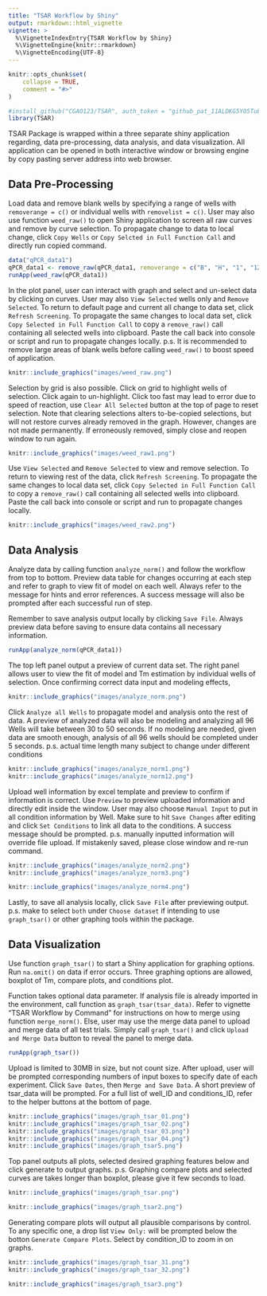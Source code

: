 ```yaml
---
title: "TSAR Workflow by Shiny"
output: rmarkdown::html_vignette
vignette: >
  %\VignetteIndexEntry{TSAR Workflow by Shiny}
  %\VignetteEngine{knitr::rmarkdown}
  %\VignetteEncoding{UTF-8}
---
```


```r
knitr::opts_chunk$set(
    collapse = TRUE,
    comment = "#>"
)
```

```r
#install_github("CGAO123/TSAR", auth_token = "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")
library(TSAR)
```

TSAR Package is wrapped within a three separate shiny application regarding, data pre-processing, data analysis, and data visualization. All application can be opened in both interactive window or browsing engine by copy pasting server address into web browser.

## Data Pre-Processing

Load data and remove blank wells by specifying a range of wells with `removerange = c()` or individual wells with `removelist = c()`. User may also use function `weed_raw()` to open Shiny application to screen all raw curves and remove by curve selection. To propagate change to data to local change, click `Copy Wells` or `Copy Selcted in Full Function Call` and directly run copied command.

```r
data("qPCR_data1")
qPCR_data1 <- remove_raw(qPCR_data1, removerange = c("B", "H", "1", "12"))
runApp(weed_raw(qPCR_data1))
```

In the plot panel, user can interact with graph and select and un-select data by clicking on curves. User may also `View Selected` wells only and `Remove Selected`. To return to default page and current all change to data set, click `Refresh Screening`. To propagate the same changes to local data set, click `Copy Selected in Full Function Call` to copy a `remove_raw()` call containing all selected wells into clipboard. Paste the call back into console or script and run to propagate changes locally. 
p.s. It is recommended to remove large areas of blank wells before calling `weed_raw()` to boost speed of application.

```r
knitr::include_graphics("images/weed_raw.png")
```

Selection by grid is also possible. Click on grid to highlight wells of selection. Click again to un-highlight. Click too fast may lead to error due to speed of reaction, use `Clear All Selected` button at the top of page to reset selection. Note that clearing selections alters to-be-copied selections, but will not restore curves already removed in the graph. However, changes are not made permanently. If erroneously removed, simply close and reopen window to run again.
```r
knitr::include_graphics("images/weed_raw1.png")
```

Use `View Selected` and `Remove Selected` to view and remove selection. To return to viewing rest of the data, click `Refresh Screening`. To propagate the same changes to local data set, click `Copy Selected in Full Function Call` to copy a `remove_raw()` call containing all selected wells into clipboard. Paste the call back into console or script and run to propagate changes locally.
```r
knitr::include_graphics("images/weed_raw2.png")
```

## Data Analysis

Analyze data by calling function `analyze_norm()` and follow the workflow from top to bottom. Preview data table for changes occurring at each step and refer to graph to view fit of model on each well. Always refer to the message for hints and error references. A success message will also be prompted after each successful run of step.

Remember to save analysis output locally by clicking `Save File`. Always preview data before saving to ensure data contains all necessary information.

```r
runApp(analyze_norm(qPCR_data1))
```

The top left panel output a preview of current data set. The right panel allows user to view the fit of model and Tm estimation by individual wells of selection. Once confirming correct data input and modeling effects,

```r
knitr::include_graphics("images/analyze_norm.png")
```

Click `Analyze all Wells` to propagate model and analysis onto the rest of data. A preview of analyzed data will also be modeling and analyzing all 96 Wells will take between 30 to 50 seconds. If no modeling are needed, given data are smooth enough, analysis of all 96 wells should be completed under 5 seconds. p.s. actual time length many subject to change under different conditions

```r
knitr::include_graphics("images/analyze_norm1.png")
knitr::include_graphics("images/analyze_norm12.png")
```

Upload well information by excel template and preview to confirm if information is correct. Use `Preview` to preview uploaded information and directly edit inside the window. User may also choose `Manual Input` to put in all condition information by Well. Make sure to hit `Save Changes` after editing and click `Set Conditions` to link all data to the conditions. A success message should be prompted.
p.s. manually inputted information will override file upload. If mistakenly saved, please close window and re-run command.

```r
knitr::include_graphics("images/analyze_norm2.png")
knitr::include_graphics("images/analyze_norm3.png")
```

```r
knitr::include_graphics("images/analyze_norm4.png")
```

Lastly, to save all analysis locally, click `Save File` after previewing output. p.s. make to select `both` under `Choose dataset` if intending to use `graph_tsar()` or other graphing tools within the package.

## Data Visualization

Use function `graph_tsar()` to start a Shiny application for graphing options. Run `na.omit()` on data if error occurs. Three graphing options are allowed, boxplot of Tm, compare plots, and conditions plot.

Function takes optional data parameter. If analysis file is already imported in the environment, call function as `graph_tsar(tsar_data)`. Refer to vignette "TSAR Workflow by Command" for instructions on how to merge using function `merge_norm()`. Else, user may use the merge data panel to upload and merge data of all test trials. Simply call `graph_tsar()` and click `Upload and Merge Data` button to reveal the panel to merge data.

```r
runApp(graph_tsar())
```

Upload is limited to 30MB in size, but not count size. After upload, user will be prompted corresponding numbers of input boxes to specify date of each experiment. Click `Save Dates`, then `Merge and Save Data`. A short preview of tsar_data will be prompted. For a full list of well_ID and conditions_ID, refer to the helper buttons at the bottom of page.

```r
knitr::include_graphics("images/graph_tsar_01.png")
knitr::include_graphics("images/graph_tsar_02.png")
knitr::include_graphics("images/graph_tsar_03.png")
knitr::include_graphics("images/graph_tsar_04.png")
knitr::include_graphics("images/graph_tsar5.png")
```

Top panel outputs all plots, selected desired graphing features below and click generate to output graphs. p.s. Graphing compare plots and selected curves are takes longer than boxplot, please give it few seconds to load.

```r
knitr::include_graphics("images/graph_tsar.png")
```

```r
knitr::include_graphics("images/graph_tsar2.png")
```

Generating compare plots will output all plausible comparisons by control. To any specific one, a drop list `View Only:` will be prompted below the botton `Generate Compare Plots`. Select by condition_ID to zoom in on graphs.

```r
knitr::include_graphics("images/graph_tsar_31.png")
knitr::include_graphics("images/graph_tsar_32.png")
```

```r
knitr::include_graphics("images/graph_tsar3.png")
```
